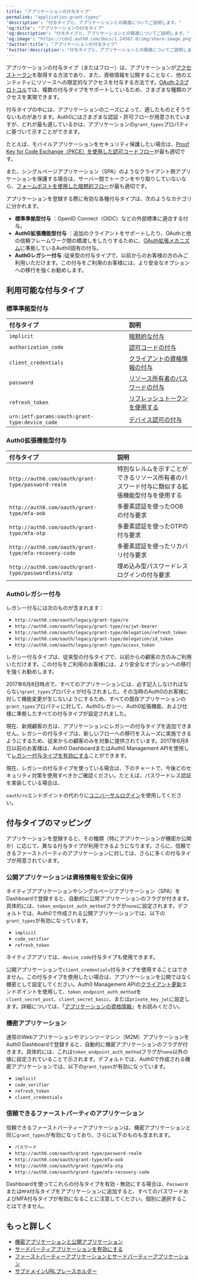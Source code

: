 ```yaml
---
title: "アプリケーションの付与タイプ"
permalink: "application-grant-types"
'description': "付与タイプと、アプリケーションとの関連についてご説明します。"
'og:title': "アプリケーションの付与タイプ"
'og:description': "付与タイプと、アプリケーションとの関連についてご説明します。"
'og:image': "https://cdn2.auth0.com/docs/1.14567.0/img/share-image.png"
'twitter:title': "アプリケーションの付与タイプ"
'twitter:description': "付与タイプと、アプリケーションとの関連についてご説明します。"
---
```


アプリケーションの付与タイプ（またはフロー）は、アプリケーションが[アクセストークン](/ja-jp/secure/tokens/access-tokens)を取得する方法であり、また、資格情報を公開することなく、他のエンティティにリソースへの限定的なアクセスを付与する方法です。[OAuth 2.0プロトコル](/ja-jp/get-started/authentication-and-authorization-flow/which-oauth-2-0-flow-should-i-use)では、複数の付与タイプをサポートしているため、さまざまな種類のアクセスを実現できます。

付与タイプの中には、アプリケーションのニーズによって、適したものとそうでないものがあります。Auth0にはさまざまな認証・許可フローが用意されていますが、どれが最も適しているかは、アプリケーションの`grant_types`プロパティに基づいて示すことができます。

たとえば、モバイルアプリケーションをセキュリティ保護したい場合は、[Proof Key for Code Exchange（PKCE）を使用した認可コードフロー](/ja-jp/get-started/authentication-and-authorization-flow/authorization-code-flow-with-pkce)が最も適切です。

また、シングルページアプリケーション（SPA）のようなクライアント側アプリケーションを保護する場合は、サーバー間でトークンをやり取りしていないなら、[フォームポストを使用した暗黙的フロー](/ja-jp/get-started/authentication-and-authorization-flow/implicit-flow-with-form-post)が最も適切です。

アプリケーションを登録する際に有効な各種付与タイプは、次のようなカテゴリに分かれます。

* **標準準拠型付与** ：<Tooltip data-tooltip-id="react-containers-DefinitionTooltip-0" href="/ja-jp/glossary?term=openid" tip="OpenID: アプリケーションがログイン情報を収集および保存することなくにユーザーのIDを検証できるようにする認証用のオープン標準。" cta="用語集の表示">OpenID</Tooltip> Connect（OIDC）などの外部標準に適合する付与。
* **Auth0拡張機能型付与** ：追加のクライアントをサポートしたり、<Tooltip data-tooltip-id="react-containers-DefinitionTooltip-0" href="/ja-jp/glossary?term=oath2" tip="OAuth 2.0: 認可プロトコルとワークフローを定義する認可フレームワーク。" cta="用語集の表示">OAuth</Tooltip>と他の信頼フレームワーク間の橋渡しをしたりするために、[OAuth拡張メカニズム](https://tools.ietf.org/html/rfc6749#section-4.5)に準拠しているAuth0固有の付与。
* **Auth0レガシー付与** :従来型の付与タイプで、以前からのお客様の方のみご利用いただけます。この付与をご利用のお客様には、より安全なオプションへの移行を強くお勧めします。

## 利用可能な付与タイプ

### 標準準拠型付与

| 付与タイプ | 説明 |
| :--- | :--- |
| `implicit` | [暗黙的な付与](https://auth0.com/docs/ja-jp/flows/implicit-flow-with-form-post "Implicit Flow with Form Post") |
| `authorization_code` | [認可コードの付与](https://auth0.com/docs/ja-jp/flows/authorization-code-flow "Authorization Code Flow") |
| `client_credentials` | [クライアントの資格情報の付与](https://auth0.com/docs/ja-jp/flows/client-credentials-flow "Client Credentials Flow") |
| `password` | [リソース所有者のパスワードの付与](https://auth0.com/docs/ja-jp/flows/resource-owner-password-flow "Resource Owner Password Flow") |
| `refresh_token` | [リフレッシュトークンを使用する](https://auth0.com/docs/ja-jp/tokens/refresh-tokens/use-refresh-tokens "Use Refresh Tokens") |
| `urn:ietf:params:oauth:grant-type:device_code` | [デバイス認可の付与](https://auth0.com/docs/ja-jp/flows/device-authorization-flow "Device Authorization Flow") |

### Auth0拡張機能型付与

| 付与タイプ | 説明 |
| :--- | :--- |
| `http://auth0.com/oauth/grant-type/password-realm` | 特別なレルムを示すことができるリソース所有者のパスワード付与に類似する拡張機能型付与を使用する |
| `http://auth0.com/oauth/grant-type/mfa-oob` | 多要素認証を使ったOOBの付与要求 |
| `http://auth0.com/oauth/grant-type/mfa-otp` | 多要素認証を使ったOTPの付与要求 |
| `http://auth0.com/oauth/grant-type/mfa-recovery-code` | 多要素認証を使ったリカバリ付与要求 |
| `http://auth0.com/oauth/grant-type/passwordless/otp` | 埋め込み型パスワードレスログインの付与要求 | 

### Auth0レガシー付与

レガシー付与には次のものが含まれます：

* `http://auth0.com/oauth/legacy/grant-type/ro`
* `http://auth0.com/oauth/legacy/grant-type/ro/jwt-bearer`
* `http://auth0.com/oauth/legacy/grant-type/delegation/refresh_token`
* `http://auth0.com/oauth/legacy/grant-type/delegation/id_token`
* `http://auth0.com/oauth/legacy/grant-type/access_token`

レガシー付与タイプは、従来型の付与タイプで、以前からの顧客の方のみご利用いただけます。この付与をご利用のお客様には、より安全なオプションへの移行を強くお勧めします。

2017年6月8日時点で、すべてのアプリケーションには、必ず記入しなければならない`grant_types`プロパティが付与されました。その当時のAuth0のお客様に対して機能変更が生じないようにするため、すべての既存アプリケーションの`grant_types`プロパティに対して、Auth0レガシー、Auth0拡張機能、および仕様に準拠したすべての付与タイプが設定されました。

現在、新規顧客の方は、アプリケーションにレガシーの付与タイプを追加できません。レガシーの付与タイプは、新しいフローへの移行をスムーズに実施できるようにするため、従来からの顧客のみを対象に提供されています。2017年6月8日以前のお客様は、<Tooltip data-tooltip-id="react-containers-DefinitionTooltip-0" href="/ja-jp/glossary?term=auth0-dashboard" tip="Auth0 Dashboard: サービスを構成するためのAuth0の主製品。" cta="用語集の表示">Auth0 Dashboard</Tooltip>またはAuth0 <Tooltip data-tooltip-id="react-containers-DefinitionTooltip-0" href="/ja-jp/glossary?term=management-api" tip="Management API: 顧客が管理タスクを実行できるようにするための製品。" cta="用語集の表示">Management API</Tooltip>を使用して[レガシー付与タイプを有効にする](/ja-jp/get-started/applications/update-grant-types)ことができます。

現在、レガシーの付与タイプを使っている場合は、下のチャートで、今後どのセキュリティ対策を使用すべきかご確認ください。たとえば、パスワードレス認証を実装している場合は、

`oauth/ro`エンドポイントの代わりに[ユニバーサルログイン](/ja-jp/authenticate/login/auth0-universal-login)を使用してください。

## 付与タイプのマッピング

アプリケーションを登録すると、その種類（特にアプリケーションが機密か公開か）に応じて、異なる付与タイプが利用できるようになります。さらに、信頼できるファーストパーティのアプリケーションに対しては、さらに多くの付与タイプが用意されています。

### 公開アプリケーションは資格情報を安全に保持

ネイティブアプリケーションやシングルページアプリケーション（SPA）をDashboardで登録すると、自動的に公開アプリケーションのフラグが付きます。具体的には、`token_endpoint_auth_method`フラグが`none`に設定されます。デフォルトでは、Auth0で作成される公開アプリケーションでは、以下の`grant_types`が有効になっています。

* `implicit`
* `code_verifier`
* `refresh_token`

ネイティブアプリでは、`device_code`付与タイプも使用できます。

公開アプリケーションで`client_credentials`付与タイプを使用することはできません。この付与タイプを使用したい場合は、アプリケーションを公開ではなく機密として設定してください。Auth0 Management APIの[クライアント更新](https://auth0.com/docs/api/management/v2#!/Clients/patch_clients_by_id)エンドポイントを使用して、`token_endpoint_auth_method`を`client_secret_post`、`client_secret_basic`、または`private_key_jwt`に設定します。詳細については、「[アプリケーションの資格情報](/ja-jp/secure/application-credentials)」をお読みください。

### 機密アプリケーション

通常のWebアプリケーションやマシンツーマシン（M2M）アプリケーションをAuth0 Dashboardで登録すると、自動的に機密アプリケーションのフラグが付きます。具体的には、これは`token_endpoint_auth_method`フラグが`none`以外の値に設定されていることで示されます。デフォルトでは、Auth0で作成される機密アプリケーションでは、以下の`grant_types`が有効になっています。

* `implicit`
* `code_verifier`
* `refresh_token`
* `client_credentials`

### 信頼できるファーストパーティのアプリケーション

信頼できるファーストパーティーアプリケーションは、機密アプリケーションと同じ`grant_types`が有効になっており、さらに以下のものも含まれます。

* `パスワード`
* `http://auth0.com/oauth/grant-type/password-realm`
* `http://auth0.com/oauth/grant-type/mfa-oob`
* `http://auth0.com/oauth/grant-type/mfa-otp`
* `http://auth0.com/oauth/grant-type/mfa-recovery-code`

Dashboardを使ってこれらの付与タイプを有効・無効にする場合は、`Password`または`MFA`付与タイプをアプリケーションに追加すると、すべてのパスワードおよび<Tooltip data-tooltip-id="react-containers-DefinitionTooltip-0" href="/ja-jp/glossary?term=multifactor-authentication" tip="多要素認証（MFA）: ユーザー名とパスワードに加えて、SMS経由のコードなどの要素を使用するユーザー認証プロセス。" cta="用語集の表示">MFA</Tooltip>付与タイプが有効になることに注意してください。個別に選択することはできません。

## もっと詳しく

* [機密アプリケーションと公開アプリケーション](/ja-jp/get-started/applications/confidential-and-public-applications)
* [サードパーティアプリケーションを有効にする](/ja-jp/get-started/applications/confidential-and-public-applications/enable-third-party-applications)
* [ファーストパーティーアプリケーションとサードパーティーアプリケーション](/ja-jp/get-started/applications/confidential-and-public-applications/first-party-and-third-party-applications)
* [サブドメインURLプレースホルダー](/ja-jp/get-started/applications/wildcards-for-subdomains)